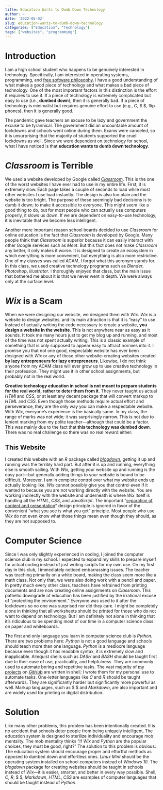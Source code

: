```yaml
---
title: Education Wants to Dumb Down Technology
author: ~
date: '2022-05-02'
slug: education-wants-to-dumb-down-technology
categories: ["Education", "Technology"]
tags: ["websites", "programming"]
---
```


# Introduction

I am a high school student who happens to be genuinely interested in technology.
Specifically, I am interested in operating systems, programming, and [free software philosophy](https://en.wikipedia.org/wiki/Free_software_movement).
I have a good understanding of what makes a good piece of technology and what makes a bad piece of technology.
One of the most important factors in this distinction is the effort it requires to use it.
If a piece of technology is extremely complicated but easy to use (i.e., **dumbed down**), then it is generally bad.
If a piece of technology is minimalist but requires genuine effort to use (e.g., *C*, $ \LaTeX $, flip phones), then it is generally good.

The pandemic gave teachers an excuse to be lazy and government the excuse to be tyrannical.
The government did an uncountable amount of lockdowns and schools went online during them.
Exams were canceled, so it is unsurprising that the majority of students supported the cruel lockdowns as well.
Since we were dependent on technology for school, what I have noticed is that **education wants to dumb down technology**.

# *Classroom* is Terrible

We used a website developed by Google called *[Classroom](https://edu.google.com/workspace-for-education/classroom)*.
This is the one of the worst websites I have ever had to use in my entire life.
First, it is extremely slow.
Each page takes a couple of seconds to load while most other websites I use load instantly.
The design is also too plain and the website is too bright.
The purpose of these seemingly bad decisions is to dumb it down; to make it accessible to everyone.
This might seem like a good thing to do, but for most people who can actually use computers properly, it slows us down.
If we are dependent on easy-to-use technology, it is inevitable that we become less intelligent.

Another more important reason school boards decided to use *Classroom* for online education is the fact that *Classroom* is developed by Google.
Many people think that *Classroom* is superior because it can easily interact with other Google services such as *Meet*. 
But this fact does not make *Classroom* any better, it only makes it worse.
It is designed to create an ecosystem in which everything is more convenient, but everything is also more restrictive.
One of my classes was called ACAM, I forgot what this acronym stands for.
In this class, we used creative technology programs such as *Blender*, *Photoshop*, *Illustrator*.
I thoroughly enjoyed that class, but the main issue that bothered me about it is that we never went in depth.
We were always only at the surface level.

# *Wix* is a **Scam**

When we were designing our website, we designed them with *Wix*.
*Wix* is a website to design websites, and its main attraction is that it is "easy" to use.
Instead of actually writing the code necessary to create a website, **you design a website in the website**.
This is not anywhere near as easy as it sounds.
It took me many hours just to get my blog up and running, and most of the time was not spent actually writing.
This is a classic example of something that is only supposed to appear easy to attract normies into it.
I promise you that not one good, respectable website has ever been designed with *Wix* or any of those other website-creating websites created **by lazy entrepreneurs for lazy entrepreneurs**.
Likewise, I do not think anyone from my ACAM class will ever grow up to use creative technology in their profession.
They might use it in other school assignments, but probably not in the real world.

**Creative technology education in school is not meant to prepare students for the real world, rather to deter them from it.**
They never taught us actual *HTMl* and *CSS*, or at least any decent package that will convert markup to *HTML* and *CSS*.
Even though those methods require actual effort and perseverance, they are the only way you can make a respectable website.
With *Wix*, everyone's experience is the basically same.
In my class, the range of marks was not wide; it was surprisingly narrow.
This is not due to lenient marking from my polite teacher—although that could be a factor.
This was mainly due to the fact that **this technology was dumbed down**.
There was no real challenge so there was no real reward either.

## This Website

I created this website with an *R* package called [*blogdown*](https://cran.r-project.org/web/packages/blogdown/index.html), getting it up and running was the terribly hard part.
But after it is up and running, everything else is smooth sailing.
With *Wix*, getting your website up and running is the easy part—but generally adding things to your website is bound to be difficult.
Moreover, I am in complete control over what my website ends up actually looking like.
*Wix* cannot possibly give you that control even if it wanted to because you are not working directly with the website.
You are working indirectly with the website and underneath is where *Wix* itself is handling all the *HTML*, *CSS*, and *JavaScript*.
The important "[separation of content and presentation](https://en.wikipedia.org/wiki/Separation_of_content_and_presentation)" design principle is ignored in favor of the convenient "what you see is what you get" principle.
Most people who use *Wix* do not even know what those things mean even though they should, as they are not supposed to.

# Computer Science

Since I was only slightly experienced in coding, I joined the computer science club in my school.
I expected to expand my skills to prepare myself for actual coding instead of just writing scripts for my own use.
On my first day in this club, I immediately noticed embarrassing issues.
The teacher was teaching primarily on a white board, making the class seem more like a math class.
Not only that, we were also doing work with a pencil and paper.
In pretty much every other class, teachers have refrained from printing documents and are now creating online assignments on *Classroom*.
This pathetic downgrade of education has been justified by the irrational excuse of "protecting the environment."
Everyone was used to it after the lockdowns so no one was surprised nor did they care.
I might be completely alone in thinking that all worksheets should be printed for those who do not want to depend on technology.
But I am definitely not alone in thinking that it's ridiculous to be spending most of our time in a computer science class on paper and whiteboards.

The first and only language you learn in computer science club is *Python*.
There are two problems here: *Python* is not a good language and schools should teach more than one language.
*Python* is a mediocre language because even though it has readable syntax, it is extremely slow and inapplicable.
Almquist shells such as *DASH* and *BASH* should be taught first due to their ease of use, practicality, and helpfulness.
They are commonly used to automate boring and repetitive tasks.
The vast majority of [my projects](https://github.com/amarakon) on [*GitHub*](https://github.com) are written in shell; I wrote them for my personal use to automate tasks.
One-letter languages like *C* and *R* should be taught afterwards.
They are significantly harder but significantly more powerful as well.
Markup languages, such as $ \LaTeX $ and *Markdown*, are also important and are widely used for printing or digital distribution.

# Solution
Like many other problems, this problem has been intentionally created.
It is no accident that schools deter people from being uniquely intelligent.
The education system is designed to sterilize individuality and encourage mob mentality.
The mob mentality thinks "If *Wix* and *Python* are the popular choices, they must be good, right?"
The solution to this problem is obvious: The education system should encourage proper and effortful methods as opposed to dumbed down and effortless ones. 
*Linux Mint* should be the operating system installed on school computers instead of *Windows 10*.
The *blogdown* package for creating websites should be taught in schools instead of *Wix*—it is easier, smarter, and better in every way possible.
Shell, *C*, *R*, $ \LaTeX $, *Markdown*, *HTML*, *CSS* are examples of computer languages that should be taught instead of *Python*.
